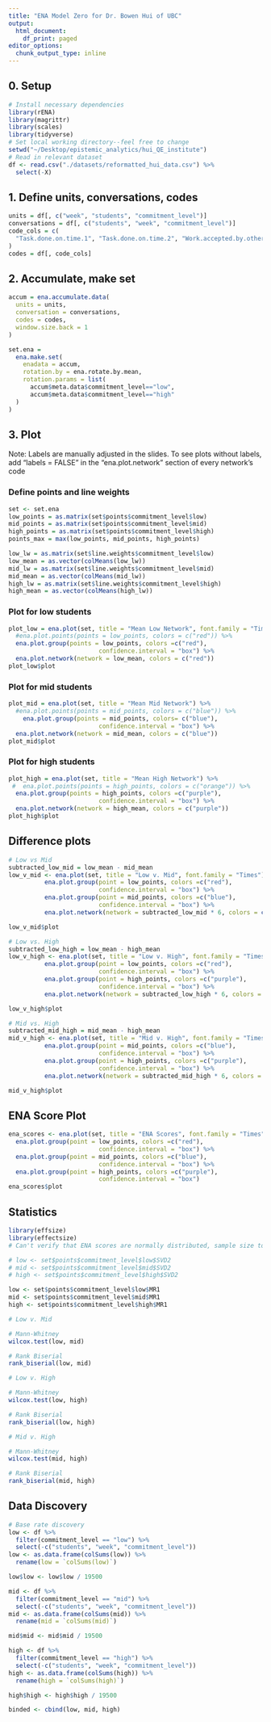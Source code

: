 ```yaml
---
title: "ENA Model Zero for Dr. Bowen Hui of UBC"
output:
  html_document:
    df_print: paged
editor_options: 
  chunk_output_type: inline
---
```

## 0. Setup 
```r
# Install necessary dependencies 
library(rENA)
library(magrittr)
library(scales)
library(tidyverse)
# Set local working directory--feel free to change 
setwd("~/Desktop/epistemic_analytics/hui_QE_institute")
# Read in relevant dataset
df <- read.csv("./datasets/reformatted_hui_data.csv") %>%
  select(-X)
```

## 1. Define units, conversations, codes
```r
units = df[, c("week", "students", "commitment_level")]
conversations = df[, c("students", "week", "commitment_level")]
code_cols = c(
  "Task.done.on.time.1", "Task.done.on.time.2", "Work.accepted.by.others.1", "Work.accepted.by.others.2", "Positive.tone.1",     "Positive.tone.2", "Initiate.conversations.1",  "Initiate.conversations.2",  "Help.others.1", "Help.others.2",                 "Completes.more.tasks.1", "Completes.more.tasks.2", "Assigns.tasks.1", "Assigns.tasks.2", "Review.work.from.others.1",         "Review.work.from.others.2", "Initiate.meeting.1", "Initiate.meeting.2"
)
codes = df[, code_cols]
```

## 2. Accumulate, make set
```r
accum = ena.accumulate.data(
  units = units,
  conversation = conversations,
  codes = codes,
  window.size.back = 1
)

set.ena =
  ena.make.set(
    enadata = accum,
    rotation.by = ena.rotate.by.mean,
    rotation.params = list(
      accum$meta.data$commitment_level=="low",
      accum$meta.data$commitment_level=="high"
  )
)
```

## 3. Plot 

Note: Labels are manually adjusted in the slides. To see plots without labels, add "labels = FALSE" in the "ena.plot.network" section of every network's code

### Define points and line weights
```r
set <- set.ena
low_points = as.matrix(set$points$commitment_level$low)
mid_points = as.matrix(set$points$commitment_level$mid)
high_points = as.matrix(set$points$commitment_level$high)
points_max = max(low_points, mid_points, high_points)

low_lw = as.matrix(set$line.weights$commitment_level$low)
low_mean = as.vector(colMeans(low_lw))
mid_lw = as.matrix(set$line.weights$commitment_level$mid)
mid_mean = as.vector(colMeans(mid_lw))
high_lw = as.matrix(set$line.weights$commitment_level$high)
high_mean = as.vector(colMeans(high_lw))
```

### Plot for low students
```r
plot_low = ena.plot(set, title = "Mean Low Network", font.family = "Times") %>%
  #ena.plot.points(points = low_points, colors = c("red")) %>%
  ena.plot.group(points = low_points, colors =c("red"),
                         confidence.interval = "box") %>% 
  ena.plot.network(network = low_mean, colors = c("red"))
plot_low$plot 
```

### Plot for mid students
```r
plot_mid = ena.plot(set, title = "Mean Mid Network") %>%
  #ena.plot.points(points = mid_points, colors = c("blue")) %>%
    ena.plot.group(points = mid_points, colors= c("blue"),
                         confidence.interval = "box") %>% 
  ena.plot.network(network = mid_mean, colors = c("blue"))
plot_mid$plot
```

### Plot for high students
```r
plot_high = ena.plot(set, title = "Mean High Network") %>%
 #  ena.plot.points(points = high_points, colors = c("orange")) %>%
  ena.plot.group(points = high_points, colors =c("purple"),
                         confidence.interval = "box") %>% 
  ena.plot.network(network = high_mean, colors = c("purple"))
plot_high$plot
```

## Difference plots 
```r
# Low vs Mid
subtracted_low_mid = low_mean - mid_mean
low_v_mid <- ena.plot(set, title = "Low v. Mid", font.family = "Times") %>% 
          ena.plot.group(point = low_points, colors =c("red"),
                         confidence.interval = "box") %>% 
          ena.plot.group(point = mid_points, colors =c("blue"), 
                         confidence.interval = "box") %>%
          ena.plot.network(network = subtracted_low_mid * 6, colors = c("red", "blue"))

low_v_mid$plot
```


```r
# Low vs. High 
subtracted_low_high = low_mean - high_mean
low_v_high <- ena.plot(set, title = "Low v. High", font.family = "Times") %>% 
          ena.plot.group(point = low_points, colors =c("red"),
                         confidence.interval = "box") %>% 
          ena.plot.group(point = high_points, colors =c("purple"), 
                         confidence.interval = "box") %>%
          ena.plot.network(network = subtracted_low_high * 6, colors = c("red", "purple"))

low_v_high$plot

```

```r
# Mid vs. High
subtracted_mid_high = mid_mean - high_mean
mid_v_high <- ena.plot(set, title = "Mid v. High", font.family = "Times") %>% 
          ena.plot.group(point = mid_points, colors =c("blue"),
                         confidence.interval = "box") %>% 
          ena.plot.group(point = high_points, colors =c("purple"), 
                         confidence.interval = "box") %>%
          ena.plot.network(network = subtracted_mid_high * 6, colors = c("blue", "purple"))

mid_v_high$plot
```

## ENA Score Plot 

```r
ena_scores <- ena.plot(set, title = "ENA Scores", font.family = "Times") %>%
  ena.plot.group(point = low_points, colors =c("red"),
                         confidence.interval = "box") %>% 
  ena.plot.group(point = mid_points, colors =c("blue"),
                         confidence.interval = "box") %>%
  ena.plot.group(point = high_points, colors =c("purple"), 
                         confidence.interval = "box") 
ena_scores$plot
```


## Statistics 
```r
library(effsize)
library(effectsize)
# Can't verify that ENA scores are normally distributed, sample size too big for Shapiro-Wilk test to verify normality. Assumption of independence satisfied, proceed with Mann-Whitney U-Test instead. 

# low <- set$points$commitment_level$low$SVD2
# mid <- set$points$commitment_level$mid$SVD2
# high <- set$points$commitment_level$high$SVD2

low <- set$points$commitment_level$low$MR1
mid <- set$points$commitment_level$mid$MR1
high <- set$points$commitment_level$high$MR1

# Low v. Mid

# Mann-Whitney
wilcox.test(low, mid)

# Rank Biserial
rank_biserial(low, mid)

# Low v. High

# Mann-Whitney
wilcox.test(low, high)

# Rank Biserial 
rank_biserial(low, high)

# Mid v. High

# Mann-Whitney
wilcox.test(mid, high)

# Rank Biserial
rank_biserial(mid, high)


```

## Data Discovery
```r
# Base rate discovery 
low <- df %>% 
  filter(commitment_level == "low") %>%
  select(-c("students", "week", "commitment_level")) 
low <- as.data.frame(colSums(low)) %>%
  rename(low = `colSums(low)`)

low$low <- low$low / 19500

mid <- df %>% 
  filter(commitment_level == "mid") %>% 
  select(-c("students", "week", "commitment_level"))
mid <- as.data.frame(colSums(mid)) %>%
  rename(mid = `colSums(mid)`)

mid$mid <- mid$mid / 19500

high <- df %>%
  filter(commitment_level == "high") %>% 
  select(-c("students", "week", "commitment_level"))
high <- as.data.frame(colSums(high)) %>%
  rename(high = `colSums(high)`)

high$high <- high$high / 19500

binded <- cbind(low, mid, high)

```



